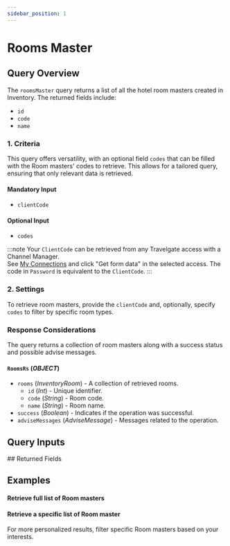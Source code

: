 ```yaml
---
sidebar_position: 1
---
```




# Rooms Master

## Query Overview

The `roomsMaster` query returns a list of all the hotel room masters created in Inventory. The returned fields include:

* `id`
* `code`
* `name`

### 1. Criteria

This query offers versatility, with an optional field `codes` that can be filled with the Room masters' codes to retrieve. This allows for a tailored query, ensuring that only relevant data is retrieved.

#### Mandatory Input
* `clientCode`

#### Optional Input
* `codes`

:::note
Your `ClientCode` can be retrieved from any Travelgate access with a Channel Manager.  
See [My Connections](https://app.travelgate.com/connections/myconnections) and click "Get form data" in the selected access. The code in `Password` is equivalent to the `ClientCode`.
:::

### 2. Settings

To retrieve room masters, provide the `clientCode` and, optionally, specify `codes` to filter by specific room types.

### Response Considerations

The query returns a collection of room masters along with a success status and possible advise messages.

#### `RoomsRs` (*OBJECT*)
* `rooms` (*InventoryRoom*) - A collection of retrieved rooms.
    * `id` (*Int*) - Unique identifier.
    * `code` (*String*) - Room code.
    * `name` (*String*) - Room name.
* `success` (*Boolean*) - Indicates if the operation was successful.
* `adviseMessages` (*AdviseMessage*) - Messages related to the operation.


## Query Inputs

<InventoryRoomsMasterFilterInput />
## Returned Fields

<RoomsRs />


## Examples

#### Retrieve full list of Room masters

<GraphqlSample query={roomsMasterQuery} variables={roomsMasterVariables} />


#### Retrieve a specific list of Room master

For more personalized results, filter specific Room masters based on your interests.

<GraphqlSample query={roomsMasterQuery} variables={roomsMasterCodesVariables} />

 